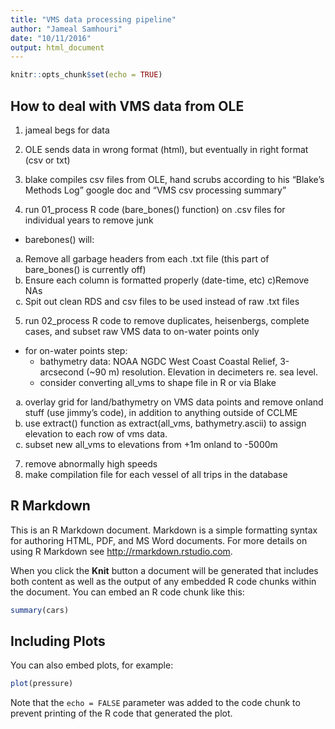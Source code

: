 ```yaml
---
title: "VMS data processing pipeline"
author: "Jameal Samhouri"
date: "10/11/2016"
output: html_document
---
```


```r
knitr::opts_chunk$set(echo = TRUE)
```

## How to deal with VMS data from OLE
1. jameal begs for data
2. OLE sends data in wrong format (html), but eventually in right format (csv or txt)
3. blake compiles csv files from OLE, hand scrubs according to his "Blake's Methods Log" google doc and "VMS csv processing summary"

4. run 01_process R code (bare_bones() function) on .csv files for individual years to remove junk
- barebones() will:
a) Remove all garbage headers from each .txt file (this part of bare_bones() is currently off)
b) Ensure each column is formatted properly (date-time, etc)
c)Remove NAs
d) Spit out clean RDS and csv files to be used instead of raw .txt files

5. run 02_process R code to remove duplicates, heisenbergs, complete cases, and subset raw VMS data to on-water points only

- for on-water points step:
  - bathymetry data: NOAA NGDC West Coast Coastal Relief, 3-arcsecond (~90 m) resolution. Elevation in decimeters re. sea level.
  - consider converting all_vms to shape file in R or via Blake
a) overlay grid for land/bathymetry on VMS data points and remove onland stuff (use jimmy's code), in addition to anything outside of CCLME
b) use extract() function as extract(all_vms, bathymetry.ascii) to assign elevation to each row of vms data.
c) subset new all_vms to elevations from +1m onland to -5000m
7. remove abnormally high speeds
8. make compilation file for each vessel of all trips in the database

## R Markdown

This is an R Markdown document. Markdown is a simple formatting syntax for authoring HTML, PDF, and MS Word documents. For more details on using R Markdown see <http://rmarkdown.rstudio.com>.

When you click the **Knit** button a document will be generated that includes both content as well as the output of any embedded R code chunks within the document. You can embed an R code chunk like this:

```r
summary(cars)
```

## Including Plots

You can also embed plots, for example:

```r
plot(pressure)
```

Note that the `echo = FALSE` parameter was added to the code chunk to prevent printing of the R code that generated the plot.
